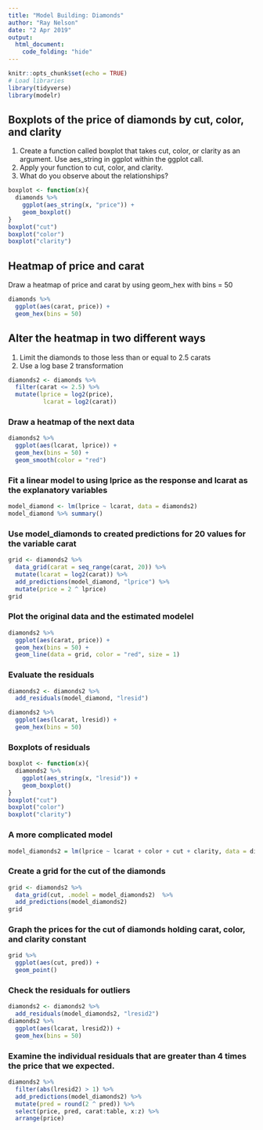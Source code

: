 ```yaml
---
title: "Model Building: Diamonds"
author: "Ray Nelson"
date: "2 Apr 2019"
output: 
  html_document:
    code_folding: "hide"
---
```


```r
knitr::opts_chunk$set(echo = TRUE)
# Load libraries
library(tidyverse)
library(modelr)
```  

## Boxplots of the price of diamonds by cut, color, and clarity

1.  Create a function called boxplot that takes cut, color, or clarity as an argument. Use aes_string in ggplot within the ggplot call.
2.  Apply your function to cut, color, and clarity.
3.  What do you observe about the relationships?

```r
boxplot <- function(x){
  diamonds %>% 
    ggplot(aes_string(x, "price")) +
    geom_boxplot()
}
boxplot("cut")
boxplot("color")
boxplot("clarity")
``` 

## Heatmap of price and carat

Draw a heatmap of price and carat by using geom_hex with bins = 50

```r
diamonds %>% 
  ggplot(aes(carat, price)) + 
  geom_hex(bins = 50)
```

## Alter the heatmap in two different ways  

1.  Limit the diamonds to those less than or equal to 2.5 carats
2.  Use a log base 2 transformation  

```r
diamonds2 <- diamonds %>% 
  filter(carat <= 2.5) %>% 
  mutate(lprice = log2(price),
          lcarat = log2(carat))
```

### Draw a heatmap of the next data

```r
diamonds2 %>% 
  ggplot(aes(lcarat, lprice)) +
  geom_hex(bins = 50) +
  geom_smooth(color = "red")
```

### Fit a linear model to using lprice as the response and lcarat as the explanatory variables  

```r
model_diamond <- lm(lprice ~ lcarat, data = diamonds2)
model_diamond %>% summary()
```

### Use model_diamonds to created predictions for 20 values for the variable carat 

```r
grid <- diamonds2 %>% 
  data_grid(carat = seq_range(carat, 20)) %>% 
  mutate(lcarat = log2(carat)) %>% 
  add_predictions(model_diamond, "lprice") %>% 
  mutate(price = 2 ^ lprice)
grid
```

### Plot the original data and the estimated modelel  

```r
diamonds2 %>% 
  ggplot(aes(carat, price)) +
  geom_hex(bins = 50) +
  geom_line(data = grid, color = "red", size = 1)
```

### Evaluate the residuals

```r
diamonds2 <- diamonds2 %>% 
  add_residuals(model_diamond, "lresid")

diamonds2 %>% 
  ggplot(aes(lcarat, lresid)) +
  geom_hex(bins = 50)
```  

### Boxplots of residuals

```r
boxplot <- function(x){
  diamonds2 %>% 
    ggplot(aes_string(x, "lresid")) +
    geom_boxplot()
}
boxplot("cut")
boxplot("color")
boxplot("clarity")
```

### A more complicated model

```r
model_diamonds2 = lm(lprice ~ lcarat + color + cut + clarity, data = diamonds2)
```

### Create a grid for the cut of the diamonds

```r
grid <- diamonds2 %>% 
  data_grid(cut, .model = model_diamonds2)  %>% 
  add_predictions(model_diamonds2)
grid
```

### Graph the prices for the cut of diamonds holding carat, color, and clarity constant  

```r
grid %>% 
  ggplot(aes(cut, pred)) +
  geom_point()
``` 

### Check the residuals for outliers

```r
diamonds2 <- diamonds2 %>% 
  add_residuals(model_diamonds2, "lresid2")
diamonds2 %>% 
  ggplot(aes(lcarat, lresid2)) +
  geom_hex(bins = 50)
```

### Examine the individual residuals that are greater than 4 times the price that we expected.  

```r
diamonds2 %>% 
  filter(abs(lresid2) > 1) %>% 
  add_predictions(model_diamonds2) %>% 
  mutate(pred = round(2 ^ pred)) %>% 
  select(price, pred, carat:table, x:z) %>% 
  arrange(price)
```

